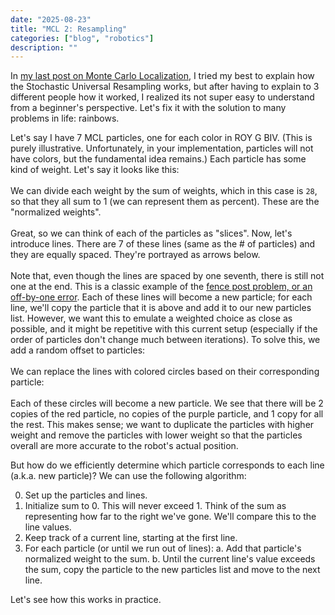 ```yaml
---
date: "2025-08-23"
title: "MCL 2: Resampling"
categories: ["blog", "robotics"]
description: ""
---
```


In [my last post on Monte Carlo Localization](/mcl), I tried my best to explain how the Stochastic Universal Resampling works, but after having to explain to 3 different people how it worked, I realized its not super easy to understand from a beginner's perspective. Let's fix it with the solution to many problems in life: rainbows.

Let's say I have 7 MCL particles, one for each color in ROY G BIV. (This is purely illustrative. Unfortunately, in your implementation, particles will not have colors, but the fundamental idea remains.) Each particle has some kind of weight. Let's say it looks like this:
<br />
<ParticlesVertical />
<br />
We can divide each weight by the sum of weights, which in this case is `28`, so that they all sum to 1 (we can represent them as percent). These are the "normalized weights".
<br />
<ParticlesPercent />
<br />
Great, so we can think of each of the particles as "slices". Now, let's introduce lines. There are 7 of these lines (same as the # of particles) and they are equally spaced. They're portrayed as arrows below.
<br />
<ParticlesLines />
<br />
Note that, even though the lines are spaced by one seventh, there is still not one at the end. This is a classic example of the [fence post problem, or an off-by-one error](https://en.wikipedia.org/wiki/Off-by-one_error).
Each of these lines will become a new particle; for each line, we'll copy the particle that it is above and add it to our new particles list. However, we want this to emulate a weighted choice as close as possible, and it might be repetitive with this current setup (especially if the order of particles don't change much between iterations). To solve this, we add a random offset to particles:
<br />
<ParticlesLines2 />
<br />
We can replace the lines with colored circles based on their corresponding particle:
<br />
<ParticlesLines3 />
<br />
Each of these circles will become a new particle. We see that there will be 2 copies of the red particle, no copies of the purple particle, and 1 copy for all the rest. This makes sense; we want to duplicate the particles with higher weight and remove the particles with lower weight so that the particles overall are more accurate to the robot's actual position.

But how do we efficiently determine which particle corresponds to each line (a.k.a. new particle)? We can use the following algorithm:

0. Set up the particles and lines.
1. Initialize sum to 0. This will never exceed 1. Think of the sum as representing how far to the right we've gone. We'll compare this to the line values.
2. Keep track of a current line, starting at the first line.
2. For each particle (or until we run out of lines):
  a. Add that particle's normalized weight to the sum.
  b. Until the current line's value exceeds the sum, copy the particle to the new particles list and move to the next line.

Let's see how this works in practice.
<br />
<StepThrough client:load />
<br />
